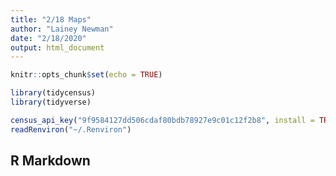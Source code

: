 ```yaml
---
title: "2/18 Maps"
author: "Lainey Newman"
date: "2/18/2020"
output: html_document
---
```


```r
knitr::opts_chunk$set(echo = TRUE)

library(tidycensus)
library(tidyverse)

census_api_key("9f9584127dd506cdaf80bdb78927e9c01c12f2b8", install = TRUE)
readRenviron("~/.Renviron")

```

## R Markdown


